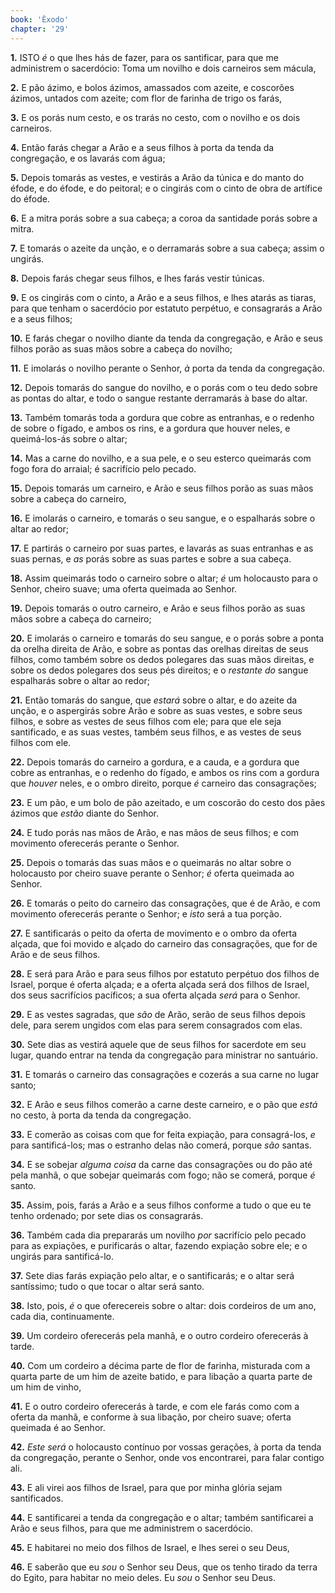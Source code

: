 ```yaml
---
book: 'Êxodo'
chapter: '29'
---
```


**1.** ISTO *é* o que lhes hás de fazer, para os santificar, para que me administrem o sacerdócio: Toma um novilho e dois carneiros sem mácula,

**2.** E pão ázimo, e bolos ázimos, amassados com azeite, e coscorões ázimos, untados com azeite; com flor de farinha de trigo os farás,

**3.** E os porás num cesto, e os trarás no cesto, com o novilho e os dois carneiros.

**4.** Então farás chegar a Arão e a seus filhos à porta da tenda da congregação, e os lavarás com água;

**5.** Depois tomarás as vestes, e vestirás a Arão da túnica e do manto do éfode, e do éfode, e do peitoral; e o cingirás com o cinto de obra de artífice do éfode.

**6.** E a mitra porás sobre a sua cabeça; a coroa da santidade porás sobre a mitra.

**7.** E tomarás o azeite da unção, e o derramarás sobre a sua cabeça; assim o ungirás.

**8.** Depois farás chegar seus filhos, e lhes farás vestir túnicas.

**9.** E os cingirás com o cinto, a Arão e a seus filhos, e lhes atarás as tiaras, para que tenham o sacerdócio por estatuto perpétuo, e consagrarás a Arão e a seus filhos;

**10.** E farás chegar o novilho diante da tenda da congregação, e Arão e seus filhos porão as suas mãos sobre a cabeça do novilho;

**11.** E imolarás o novilho perante o Senhor, *à* porta da tenda da congregação.

**12.** Depois tomarás do sangue do novilho, e o porás com o teu dedo sobre as pontas do altar, e todo o sangue restante derramarás à base do altar.

**13.** Também tomarás toda a gordura que cobre as entranhas, e o redenho de sobre o fígado, e ambos os rins, e a gordura que houver neles, e queimá-los-ás sobre o altar;

**14.** Mas a carne do novilho, e a sua pele, e o seu esterco queimarás com fogo fora do arraial; é sacrifício pelo pecado.

**15.** Depois tomarás um carneiro, e Arão e seus filhos porão as suas mãos sobre a cabeça do carneiro,

**16.** E imolarás o carneiro, e tomarás o seu sangue, e o espalharás sobre o altar ao redor;

**17.** E partirás o carneiro por suas partes, e lavarás as suas entranhas e as suas pernas, e *as* porás sobre as suas partes e sobre a sua cabeça.

**18.** Assim queimarás todo o carneiro sobre o altar; *é* um holocausto para o Senhor, cheiro suave; uma oferta queimada ao Senhor.

**19.** Depois tomarás o outro carneiro, e Arão e seus filhos porão as suas mãos sobre a cabeça do carneiro;

**20.** E imolarás o carneiro e tomarás do seu sangue, e o porás sobre a ponta da orelha direita de Arão, e sobre as pontas das orelhas direitas de seus filhos, como também sobre os dedos polegares das suas mãos direitas, e sobre os dedos polegares dos seus pés direitos; e o *restante do* sangue espalharás sobre o altar ao redor;

**21.** Então tomarás do sangue, que *estará* sobre o altar, e do azeite da unção, e o aspergirás sobre Arão e sobre as suas vestes, e sobre seus filhos, e sobre as vestes de seus filhos com ele; para que ele seja santificado, e as suas vestes, também seus filhos, e as vestes de seus filhos com ele.

**22.** Depois tomarás do carneiro a gordura, e a cauda, e a gordura que cobre as entranhas, e o redenho do fígado, e ambos os rins com a gordura que *houver* neles, e o ombro direito, porque *é* carneiro das consagrações;

**23.** E um pão, e um bolo de pão azeitado, e um coscorão do cesto dos pães ázimos que *estão* diante do Senhor.

**24.** E tudo porás nas mãos de Arão, e nas mãos de seus filhos; e com movimento oferecerás perante o Senhor.

**25.** Depois o tomarás das suas mãos e o queimarás no altar sobre o holocausto por cheiro suave perante o Senhor; *é* oferta queimada ao Senhor.

**26.** E tomarás o peito do carneiro das consagrações, que é de Arão, e com movimento oferecerás perante o Senhor; e *isto* será a tua porção.

**27.** E santificarás o peito da oferta de movimento e o ombro da oferta alçada, que foi movido e alçado do carneiro das consagrações, que for de Arão e de seus filhos.

**28.** E será para Arão e para seus filhos por estatuto perpétuo dos filhos de Israel, porque é oferta alçada; e a oferta alçada será dos filhos de Israel, dos seus sacrifícios pacíficos; a sua oferta alçada *será* para o Senhor.

**29.** E as vestes sagradas, que *são* de Arão, serão de seus filhos depois dele, para serem ungidos com elas para serem consagrados com elas.

**30.** Sete dias as vestirá aquele que de seus filhos for sacerdote em seu lugar, quando entrar na tenda da congregação para ministrar no santuário.

**31.** E tomarás o carneiro das consagrações e cozerás a sua carne no lugar santo;

**32.** E Arão e seus filhos comerão a carne deste carneiro, e o pão que *está* no cesto, à porta da tenda da congregação.

**33.** E comerão as coisas com que for feita expiação, para consagrá-los, *e* para santificá-los; mas o estranho delas não comerá, porque *são* santas.

**34.** E se sobejar *alguma coisa* da carne das consagrações ou do pão até pela manhã, o que sobejar queimarás com fogo; não se comerá, porque *é* santo.

**35.** Assim, pois, farás a Arão e a seus filhos conforme a tudo o que eu te tenho ordenado; por sete dias os consagrarás.

**36.** Também cada dia prepararás um novilho *por* sacrifício pelo pecado para as expiações, e purificarás o altar, fazendo expiação sobre ele; e o ungirás para santificá-lo.

**37.** Sete dias farás expiação pelo altar, e o santificarás; e o altar será santíssimo; tudo o que tocar o altar será santo.

**38.** Isto, pois, *é* o que oferecereis sobre o altar: dois cordeiros de um ano, cada dia, continuamente.

**39.** Um cordeiro oferecerás pela manhã, e o outro cordeiro oferecerás à tarde.

**40.** Com um cordeiro a décima parte de flor de farinha, misturada com a quarta parte de um him de azeite batido, e para libação a quarta parte de um him de vinho,

**41.** E o outro cordeiro oferecerás à tarde, e com ele farás como com a oferta da manhã, e conforme à sua libação, por cheiro suave; oferta queimada é ao Senhor.

**42.** *Este será* o holocausto contínuo por vossas gerações, à porta da tenda da congregação, perante o Senhor, onde vos encontrarei, para falar contigo ali.

**43.** E ali virei aos filhos de Israel, para que por minha glória sejam santificados.

**44.** E santificarei a tenda da congregação e o altar; também santificarei a Arão e seus filhos, para que me administrem o sacerdócio.

**45.** E habitarei no meio dos filhos de Israel, e lhes serei o seu Deus,

**46.** E saberão que eu *sou* o Senhor seu Deus, que os tenho tirado da terra do Egito, para habitar no meio deles. Eu *sou* o Senhor seu Deus.